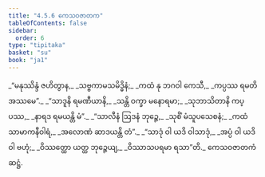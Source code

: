 ```yaml
---
title: "4.5.6 ကေသဝဇာတက"
tableOfContents: false
sidebar:
  order: 6
type: "tipitaka"
basket: "su"
book: "ja1"
---
```



<DynamicBreadcrumb />

<Division number="181" book="ja1" e="ch" v="22" p="116">

<Paragraph number="1116" type="verses" book="ja1">
_“မနုဿိန္ဒံ ဇဟိတွာန,_  
_သဗ္ဗကာမသမိဒ္ဓိနံ;_  
_ကထံ နု ဘဂဝါ ကေသီ,_  
_ကပ္ပဿ ရမတိ အဿမေ”._  

</Paragraph>

</Division>
<Division number="182" book="ja1" e="ch" v="22" p="116">

<Paragraph number="1117" type="verses" book="ja1">
_“သာဒူနိ ရမဏီယာနိ,_  
_သန္တိ ဝက္ခာ မနောရမာ;_  
_သုဘာသိတာနိ ကပ္ပဿ,_  
_နာရဒ ရမယန္တိ မံ”._  

</Paragraph>

</Division>
<Division number="183" book="ja1" e="ch" v="22" p="116">

<Paragraph number="1118" type="verses" book="ja1">
_“သာလီနံ ဩဒနံ ဘုဉ္ဇေ,_  
_သုစိံ မံသူပသေစနံ;_  
_ကထံ သာမာကနီဝါရံ,_  
_အလောဏံ ဆာဒယန္တိ တံ”._  

</Paragraph>

</Division>
<Division number="184" book="ja1" e="ch" v="22" p="116">

<Paragraph number="1119" type="verses" book="ja1">
_“သာဒုံ ဝါ ယဒိ ဝါသာဒုံ,_  
_အပ္ပံ ဝါ ယဒိ ဝါ ဗဟုံ;_  
_ဝိဿတ္ထော ယတ္ထ ဘုဉ္ဇေယျ,_  
_ဝိဿာသပရမာ ရသာ”တိ._  


</Paragraph>
</Division>

<Paragraph number="1120" type="center" book="ja1">
ကေသဝဇာတကံ ဆဋ္ဌံ.
</Paragraph>